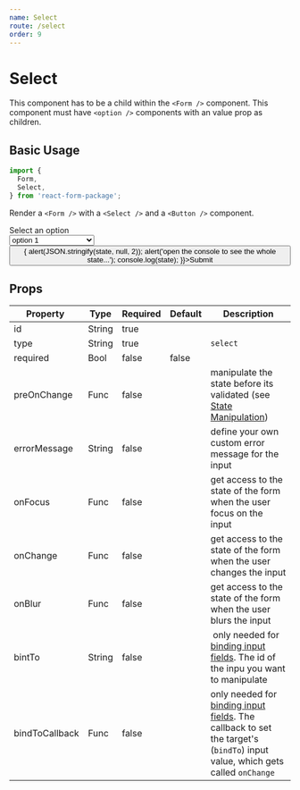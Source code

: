 ```yaml
---
name: Select
route: /select
order: 9
---
```



# Select

This component has to be a child within the `<Form />` component. This component must have `<option />` components with an value prop as children.

## Basic Usage

```jsx
import {
  Form,
  Select,
} from 'react-form-package';
```

Render a `<Form />` with a `<Select />` and a `<Button />` component.

<Playground>
  <Form>
    <div>
      <div>
        Select an option
      </div>
      <Select id="select" type="select">
        <option disabled value="">--- Select an option ---</option>
        <option value="option1">option 1</option>
        <option value="option2">option 2</option>
        <option value="option3">option 3</option>
      </Select>
      <div>
        <Button id="submit" type="submit" onClick={(state) => {
          alert(JSON.stringify(state, null, 2));
          alert('open the console to see the whole state...');
          console.log(state);
        }}>Submit</Button>
      </div>
    </div>
  </Form>
</Playground>

## Props

Property | Type | Required | Default | Description
---|---|---|---|---
id | String | true | | 
type | String | true | | `select`
required | Bool | false | false |
preOnChange | Func | false | | manipulate the state before its validated (see [State Manipulation](/state-manipulation))
errorMessage | String | false | | define your own custom error message for the input
onFocus | Func | false | | get access to the state of the form when the user focus on the input
onChange | Func | false | | get access to the state of the form when the user changes the input
onBlur | Func | false | | get access to the state of the form when the user blurs the input
bintTo | String | false | | only needed for [binding input fields](/bind-input-fields). The id of the inpu you want to manipulate
bindToCallback | Func | false | | only needed for [binding input fields](/bind-input-fields). The callback to set the target's (`bindTo`) input value, which gets called `onChange`
